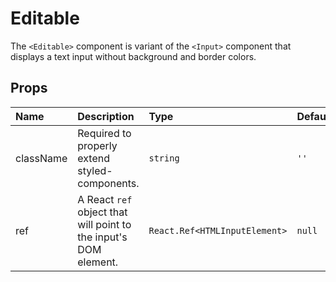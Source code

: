 

<Meta title="synth-ui|Editable" component={Editable} />

# Editable

The `<Editable>` component is variant of the `<Input>` component that displays a text input without background and border colors.

<Preview withToolbar>
  <Story name="intro">
    <Editable placeholder="Click to write..." />
  </Story>
</Preview>

## Props

| Name      | Description                                                      | Type                          | Default |
| :-------- | :--------------------------------------------------------------- | :---------------------------- | :------ |
| className | Required to properly extend styled-components.                   | `string`                      | `''`    |
| ref       | A React `ref` object that will point to the input's DOM element. | `React.Ref<HTMLInputElement>` | `null`  |
